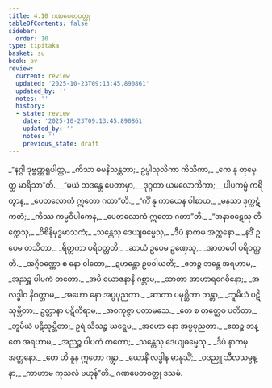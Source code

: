 ```yaml
---
title: 4.10 ဂဏပေတဝတ္ထု
tableOfContents: false
sidebar:
  order: 10
type: tipitaka
basket: su
book: pv
review:
  current: review
  updated: '2025-10-23T09:13:45.890861'
  updated_by: ''
  notes: ''
  history:
  - state: review
    date: '2025-10-23T09:13:45.890861'
    updated_by: ''
    notes: ''
    previous_state: draft
---
```



<ReviewStatus review={frontmatter.review} showDetails={true} />

<HypothesisAnnotation frontmatter={frontmatter} />

<DynamicBreadcrumb />

<Division number="782" book="pv" e="ch" v="19" p="214">

<Paragraph number="839" type="verses" book="pv">
_“နဂ္ဂါ ဒုဗ္ဗဏ္ဏရူပါတ္ထ,_  
_ကိသာ ဓမနိသန္ထတာ;_  
ဥပ္ဖါသုလိကာ ကိသိကာ,_  
_ကေ နု တုမှေတ္ထ မာရိသာ”တိ._  

</Paragraph>

</Division>
<Division number="783" book="pv" e="ch" v="19" p="214">

<Paragraph number="840" type="verses" book="pv">
_“မယံ ဘဒန္တေ ပေတာမှာ,_  
_ဒုဂ္ဂတာ ယမလောကိကာ;_  
_ပါပကမ္မံ ကရိတွာန,_  
_ပေတလောကံ ဣတော ဂတာ”တိ._  

</Paragraph>

</Division>
<Division number="784" book="pv" e="ch" v="19" p="214">

<Paragraph number="841" type="verses" book="pv">
_“ကိံ နု ကာယေန ဝါစာယ,_  
_မနသာ ဒုက္ကဋံ ကတံ;_  
_ကိဿ ကမ္မဝိပါကေန,_  
_ပေတလောကံ ဣတော ဂတာ”တိ._  

</Paragraph>

</Division>
<Division number="785" book="pv" e="ch" v="19" p="214">

<Paragraph number="842" type="verses" book="pv">
_“အနာဝဋေသု တိတ္ထေသု,_  
_ဝိစိနိမှဒ္ဓမာသကံ;_  
_သန္တေသု ဒေယျဓမ္မေသု,_  
_ဒီပံ နာကမှ အတ္တနော._  

</Paragraph>

</Division>
<Division number="786" book="pv" e="ch" v="19" p="214">

<Paragraph number="843" type="verses" book="pv">
_နဒိံ ဥပေမ တသိတာ,_  
_ရိတ္တကာ ပရိဝတ္တတိ;_  
_ဆာယံ ဥပေမ ဥဏှေသု,_  
_အာတပေါ ပရိဝတ္တတိ._  

</Paragraph>

</Division>
<Division number="787" book="pv" e="ch" v="19" p="214">

<Paragraph number="844" type="verses" book="pv">
_အဂ္ဂိဝဏ္ဏော စ နော ဝါတော,_  
_ဍဟန္တော ဥပဝါယတိ;_  
_ဧတဉ္စ ဘန္တေ အရဟာမ,_  
_အညဉ္စ ပါပကံ တတော._  

</Paragraph>

</Division>
<Division number="788" book="pv" e="ch" v="19" p="214">

<Paragraph number="845" type="verses" book="pv">
_အပိ ယောဇနာနိ ဂစ္ဆာမ,_  
_ဆာတာ အာဟာရဂေဓိနော;_  
_အလဒ္ဓါဝ နိဝတ္တာမ,_  
_အဟော နော အပ္ပပုညတာ._  

</Paragraph>

</Division>
<Division number="789" book="pv" e="ch" v="19" p="214">

<Paragraph number="846" type="verses" book="pv">
_ဆာတာ ပမုစ္ဆိတာ ဘန္တာ,_  
_ဘူမိယံ ပဋိသုမ္ဘိတာ;_  
ဥတ္တာနာ ပဋိကိရာမ,_  
_အဝကုဇ္ဇာ ပတာမသေ._  

</Paragraph>

</Division>
<Division number="790" book="pv" e="ch" v="19" p="214">

<Paragraph number="847" type="verses" book="pv">
_တေ စ တတ္ထေဝ ပတိတာ,_  
_ဘူမိယံ ပဋိသုမ္ဘိတာ;_  
ဥရံ သီသဉ္စ ဃဋ္ဋေမ,_  
_အဟော နော အပ္ပပုညတာ._  

</Paragraph>

</Division>
<Division number="791" book="pv" e="ch" v="19" p="214">

<Paragraph number="848" type="verses" book="pv">
_ဧတဉ္စ ဘန္တေ အရဟာမ,_  
_အညဉ္စ ပါပကံ တတော;_  
_သန္တေသု ဒေယျဓမ္မေသု,_  
_ဒီပံ နာကမှ အတ္တနော._  

</Paragraph>

</Division>
<Division number="792" book="pv" e="ch" v="19" p="214">

<Paragraph number="849" type="verses" book="pv">
_တေ ဟိ နူန ဣတော ဂန္တွာ,_  
_ယောနိံ လဒ္ဓါန မာနုသိံ;_  
_ဝဒညူ သီလသမ္ပန္နာ,_  
_ကာဟာမ ကုသလံ ဗဟုန်”တိ._  


</Paragraph>
</Division>

<Paragraph number="850" type="center" book="pv">
ဂဏပေတဝတ္ထု ဒသမံ.
</Paragraph>
